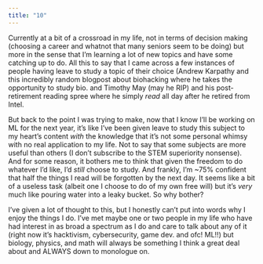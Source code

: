 ```yaml
---
title: "10"
---
```


Currently at a bit of a crossroad in my life, not in terms of decision making (choosing a career and whatnot that many seniors seem to be doing) but more in the sense that I'm learning a lot of new topics and have some catching up to do. All this to say that I came across a few instances of people having leave to study a topic of their choice (Andrew Karpathy and this incredibly random blogpost about biohacking where he takes the opportunity to study bio. and Timothy May (may he RIP) and his post-retirement reading spree where he simply *read* all day after he retired from Intel.

But back to the point I was trying to make, now that I know I'll be working on ML for the next year, it's like I've been given leave to study this subject to my heart's content *with* the knowledge that it's not some personal whimsy with no real application to my life. Not to say that some subjects are more useful than others (I don't subscribe to the STEM superiority nonsense). And for some reason, it bothers me to think that given the freedom to do whatever I'd like, I'd *still* choose to study. And frankly, I'm \~75% confident that half the things I read will be forgotten by the next day. It seems like a bit of a useless task (albeit one I choose to do of my own free will) but it's *very* much like pouring water into a leaky bucket. So why bother?

I've given a lot of thought to this, but I honestly can't put into words why I enjoy the things I do. I've met maybe one or two people in my life who have had interest in as broad a spectrum as I do and care to talk about any of it (right now it's hacktivism, cybersecurity, game dev. and ofc! ML!!) but biology, physics, and math will always be something I think a great deal about and ALWAYS down to monologue on.
